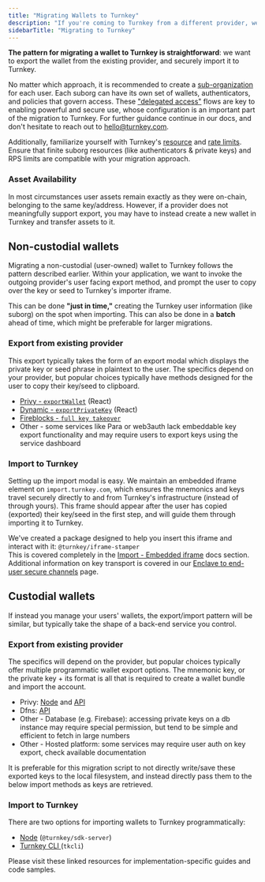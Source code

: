 ```yaml
---
title: "Migrating Wallets to Turnkey"
description: "If you're coming to Turnkey from a different provider, we can help make it simple. Follow the custodial or non-custodial flows outlined below depending on your use case, and be sure to check the linked resources for some fully featured utilities. "
sidebarTitle: "Migrating to Turnkey"
---
```


**The pattern for migrating a wallet to Turnkey is straightforward**: we want to export the wallet from the existing provider, and securely import it to Turnkey.

No matter which approach, it is recommended to create a [sub-organization](/concepts/sub-organizations) for each user. Each suborg can have its own set of wallets, authenticators, and policies that govern access. These ["delegated access"](/concepts/policies/delegated-access) flows are key to enabling powerful and secure use, whose configuration is an important part of the migration to Turnkey.
For further guidance continue in our docs, and don't hesitate to reach out to [hello@turnkey.com](mailto:hello@turnkey.com).

Additionally, familiarize yourself with Turnkey's [resource](/concepts/resource-limits) and [rate limits](/faq#limits). Ensure that finite suborg resources (like authenticators & private keys) and RPS limits are compatible with your migration approach.

### Asset Availability

In most circumstances user assets remain exactly as they were on-chain, belonging to the same key/address. However, if a provider does not meaningfully support export, you may have to instead create a new wallet in Turnkey and transfer assets to it.


## Non-custodial wallets

Migrating a non-custodial (user-owned) wallet to Turnkey follows the pattern described earlier. Within your application, we want to invoke the outgoing provider's user facing export method, and prompt the user to copy over the key or seed to Turnkey's importer iframe.

This can be done **"just in time,"** creating the Turnkey user information (like suborg) on the spot when importing. This can also be done in a **batch** ahead of time, which might be preferable for larger migrations.

### Export from existing provider

This export typically takes the form of an export modal which displays the private key or seed phrase in plaintext to the user. The specifics depend on your provider, but popular choices typically have methods designed for the user to copy their key/seed to clipboard.
* [Privy - `exportWallet`](https://docs.privy.io/wallets/wallets/export#react) (React)
* [Dynamic - `exportPrivateKey`](https://www.dynamic.xyz/docs/global-wallets/export) (React)
* [Fireblocks - `full key takeover`](https://ncw-developers.fireblocks.com/docs/full-key-takeover)
* Other - some services like Para or web3auth lack embeddable key export functionality and may require users to export keys using the service dashboard

### Import to Turnkey

Setting up the import modal is easy. We maintain an embedded iframe element on `import.turnkey.com`, which ensures the mnemonics and keys travel securely directly to and from Turnkey's infrastructure (instead of through yours). This frame should appear after the user has copied (exported) their key/seed in the first step, and will guide them through importing it to Turnkey.

We've created a package designed to help you insert this iframe and interact with it: `@turnkey/iframe-stamper`\
This is covered completely in the [Import - Embedded iframe](/embedded-wallets/code-examples/import#embedded-iframe) docs section.
Additional information on key transport is covered in our [Enclave to end-user secure channels](/security/enclave-secure-channels#import-flow) page.

## Custodial wallets

If instead you manage your users' wallets, the export/import pattern will be similar, but typically take the shape of a back-end service you control.

### Export from existing provider

The specifics will depend on the provider, but popular choices typically offer multiple programmatic wallet export options.
The mnemonic key, or the private key + its format is all that is required to create a wallet bundle and import the account.
* Privy: [Node](https://docs.privy.io/wallets/wallets/export#nodejs) and [API](https://docs.privy.io/wallets/wallets/export#rest-api)
* Dfns: [API](https://docs.dfns.co/d/api-docs/keys/advanced-keys-apis/export-key)
* Other - Database (e.g. Firebase): accessing private keys on a db instance may require special permission, but tend to be simple and efficient to fetch in large numbers
* Other - Hosted platform: some services may require user auth on key export, check available documentation


It is preferable for this migration script to not directly write/save these exported keys to the local filesystem, and instead directly pass them to the below import methods as keys are retrieved.

### Import to Turnkey

There are two options for importing wallets to Turnkey programmatically:
* [Node](/embedded-wallets/code-examples/import#nodejs) (`@turnkey/sdk-server`) 
* [Turnkey CLI ](/embedded-wallets/code-examples/import#cli)(`tkcli`)

Please visit these linked resources for implementation-specific guides and code samples. 